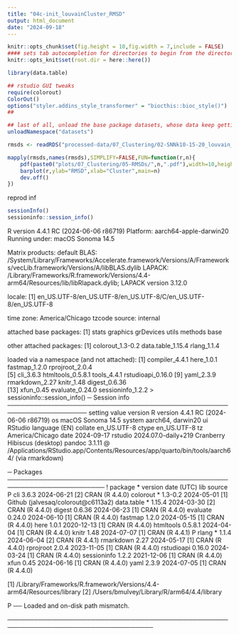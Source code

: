 ```yaml
---
title: "04c-init_louvainCluster_RMSD"
output: html_document
date: "2024-09-18"
---
```


```r
knitr::opts_chunk$set(fig.height = 10,fig.width = 7,include = FALSE)
#### sets tab autocompletion for directories to begin from the directory containing the .Rproj session, instead of the script's directory if different
knitr::opts_knit$set(root.dir = here::here())

library(data.table)

## rstudio GUI tweaks
require(colorout)
ColorOut()
options("styler.addins_style_transformer" = "biocthis::bioc_style()")
##

## last of all, unload the base package datasets, whose data keep getting in the way of autocompletions (e.g., Theoph is priortized over TRUE)
unloadNamespace("datasets")
```

```r
rmsds <- readRDS("processed-data/07_Clustering/02-SNNk10-15-20_louvain_allgeneGLMPCA_clustRMSDs.RDS")

mapply(rmsds,names(rmsds),SIMPLIFY=FALSE,FUN=function(r,n){
    pdf(paste0("plots/07_Clustering/05-RMSDs/",n,".pdf"),width=10,height=6)
    barplot(r,ylab="RMSD",xlab="Cluster",main=n)
    dev.off()
})

```

reprod inf
```r
sessionInfo()
sessioninfo::session_info()
```

R version 4.4.1 RC (2024-06-06 r86719)
Platform: aarch64-apple-darwin20
Running under: macOS Sonoma 14.5

Matrix products: default
BLAS:   /System/Library/Frameworks/Accelerate.framework/Versions/A/Frameworks/vecLib.framework/Versions/A/libBLAS.dylib 
LAPACK: /Library/Frameworks/R.framework/Versions/4.4-arm64/Resources/lib/libRlapack.dylib;  LAPACK version 3.12.0

locale:
[1] en_US.UTF-8/en_US.UTF-8/en_US.UTF-8/C/en_US.UTF-8/en_US.UTF-8

time zone: America/Chicago
tzcode source: internal

attached base packages:
[1] stats     graphics  grDevices utils     methods   base     

other attached packages:
[1] colorout_1.3-0.2  data.table_1.15.4 rlang_1.1.4      

loaded via a namespace (and not attached):
 [1] compiler_4.4.1    here_1.0.1        fastmap_1.2.0     rprojroot_2.0.4  
 [5] cli_3.6.3         htmltools_0.5.8.1 tools_4.4.1       rstudioapi_0.16.0
 [9] yaml_2.3.9        rmarkdown_2.27    knitr_1.48        digest_0.6.36    
[13] xfun_0.45         evaluate_0.24.0   sessioninfo_1.2.2
> sessioninfo::session_info()
─ Session info ────────────────────────────────────────────────────────────────────
 setting  value
 version  R version 4.4.1 RC (2024-06-06 r86719)
 os       macOS Sonoma 14.5
 system   aarch64, darwin20
 ui       RStudio
 language (EN)
 collate  en_US.UTF-8
 ctype    en_US.UTF-8
 tz       America/Chicago
 date     2024-09-17
 rstudio  2024.07.0-daily+219 Cranberry Hibiscus (desktop)
 pandoc   3.1.11 @ /Applications/RStudio.app/Contents/Resources/app/quarto/bin/tools/aarch64/ (via rmarkdown)

─ Packages ────────────────────────────────────────────────────────────────────────
 ! package     * version date (UTC) lib source
 P cli           3.6.3   2024-06-21 [2] CRAN (R 4.4.0)
   colorout    * 1.3-0.2 2024-05-01 [1] Github (jalvesaq/colorout@c6113a2)
   data.table  * 1.15.4  2024-03-30 [2] CRAN (R 4.4.0)
   digest        0.6.36  2024-06-23 [1] CRAN (R 4.4.0)
   evaluate      0.24.0  2024-06-10 [1] CRAN (R 4.4.0)
   fastmap       1.2.0   2024-05-15 [1] CRAN (R 4.4.0)
   here          1.0.1   2020-12-13 [1] CRAN (R 4.4.0)
   htmltools     0.5.8.1 2024-04-04 [1] CRAN (R 4.4.0)
   knitr         1.48    2024-07-07 [1] CRAN (R 4.4.1)
 P rlang       * 1.1.4   2024-06-04 [2] CRAN (R 4.4.1)
   rmarkdown     2.27    2024-05-17 [1] CRAN (R 4.4.0)
   rprojroot     2.0.4   2023-11-05 [1] CRAN (R 4.4.0)
   rstudioapi    0.16.0  2024-03-24 [1] CRAN (R 4.4.0)
   sessioninfo   1.2.2   2021-12-06 [1] CRAN (R 4.4.0)
   xfun          0.45    2024-06-16 [1] CRAN (R 4.4.0)
   yaml          2.3.9   2024-07-05 [1] CRAN (R 4.4.0)

 [1] /Library/Frameworks/R.framework/Versions/4.4-arm64/Resources/library
 [2] /Users/bmulvey/Library/R/arm64/4.4/library

 P ── Loaded and on-disk path mismatch.

───────────────────────────────────────────────────────────────────────────────────
